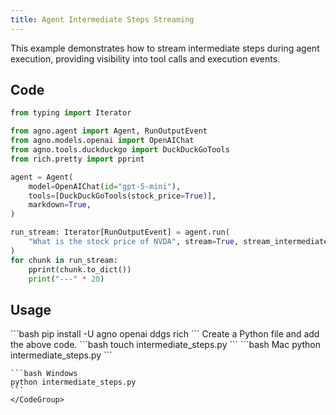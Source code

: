 ```yaml
---
title: Agent Intermediate Steps Streaming
---
```


This example demonstrates how to stream intermediate steps during agent execution, providing visibility into tool calls and execution events.

## Code

```python cookbook/agents/other/intermediate_steps.py
from typing import Iterator

from agno.agent import Agent, RunOutputEvent
from agno.models.openai import OpenAIChat
from agno.tools.duckduckgo import DuckDuckGoTools
from rich.pretty import pprint

agent = Agent(
    model=OpenAIChat(id="gpt-5-mini"),
    tools=[DuckDuckGoTools(stock_price=True)],
    markdown=True,
)

run_stream: Iterator[RunOutputEvent] = agent.run(
    "What is the stock price of NVDA", stream=True, stream_intermediate_steps=True
)
for chunk in run_stream:
    pprint(chunk.to_dict())
    print("---" * 20)
```

## Usage

<Steps>
  <Snippet file="create-venv-step.mdx" />

  <Step title="Install libraries">
    ```bash
    pip install -U agno openai ddgs rich
    ```
  </Step>

  <Snippet file="export-openai-api.mdx" />

  <Step title="Create a Python file">
    Create a Python file and add the above code.
    ```bash
    touch intermediate_steps.py
    ```
  </Step>

  <Step title="Run Agent">
    <CodeGroup>
    ```bash Mac
    python intermediate_steps.py
    ```
    
    ```bash Windows
    python intermediate_steps.py
    ```
    </CodeGroup>
  </Step>

  <Snippet file="find-all-cookbooks.mdx" />
</Steps>